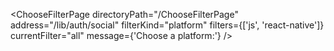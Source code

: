 

<ChooseFilterPage
  directoryPath="/ChooseFilterPage"
  address="/lib/auth/social"
  filterKind="platform"
  filters={['js', 'react-native']}
  currentFilter="all"
  message={'Choose a platform:'}
/>
